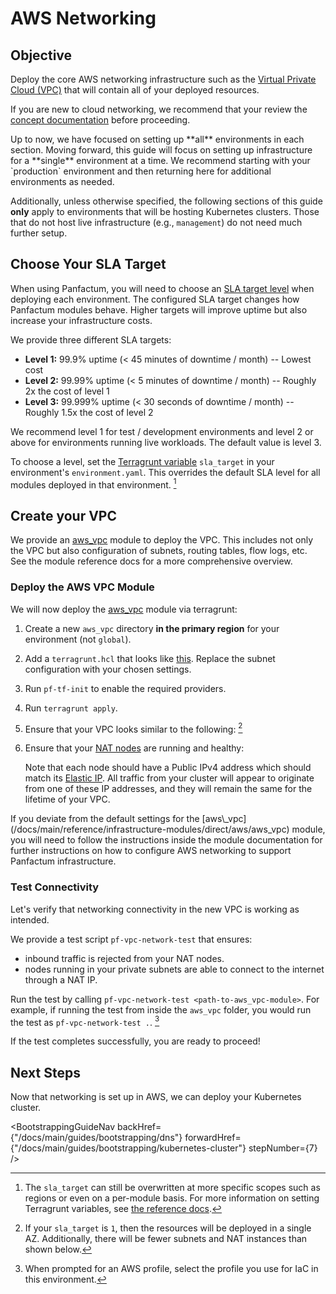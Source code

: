 

# AWS Networking

## Objective

Deploy the core AWS networking infrastructure such as the [Virtual Private Cloud (VPC)](https://docs.aws.amazon.com/vpc/latest/userguide/what-is-amazon-vpc.html)
that will contain all of your deployed resources.

If you are new to cloud networking, we recommend that your review the [concept documentation](/docs/main/concepts/networking/aws-primitives) before proceeding.

<MarkdownAlert severity="info">
  Up to now, we have focused on setting up **all** environments in each section. Moving forward,
  this guide will focus on setting up infrastructure for a **single** environment at a time. We recommend
  starting with your `production` environment and then returning here for additional environments as needed.

  Additionally, unless otherwise specified, the following sections of this guide **only** apply to environments that will be hosting Kubernetes clusters.
  Those that do not host live infrastructure (e.g., `management`) do not need much further setup.
</MarkdownAlert>

## Choose Your SLA Target

When using Panfactum, you will need to choose an [SLA target level](/docs/main/guides/deploying-workloads/high-availability#sla-levels) when deploying each environment. The configured SLA
target changes how Panfactum modules behave. Higher targets will improve uptime but also increase your infrastructure
costs.

We provide three different SLA targets:

* **Level 1:** 99.9% uptime (\< 45 minutes of downtime / month) -- Lowest cost
* **Level 2:** 99.99% uptime (\< 5 minutes of downtime / month) -- Roughly 2x the cost of level 1
* **Level 3:** 99.999% uptime (\< 30 seconds of downtime / month) -- Roughly 1.5x the cost of level 2

We recommend level 1 for test / development environments and level 2 or above for environments running live workloads. The
default value is level 3.

To choose a level, set the [Terragrunt variable](/docs/main/reference/configuration/terragrunt-variables#metadata)
`sla_target` in your environment's `environment.yaml`. This overrides the default SLA level for all modules
deployed in that environment. [^91]

[^91]: The `sla_target` can still be overwritten at more specific scopes such as regions or even on a per-module basis. For
    more information on setting Terragrunt variables, see [the reference docs](/docs/main/reference/configuration/terragrunt-variables#metadata).

## Create your VPC

We provide an [aws\_vpc](/docs/main/reference/infrastructure-modules/direct/aws/aws_vpc) module to deploy the VPC.
This includes not only the VPC but also configuration of subnets, routing tables, flow logs, etc.
See the module reference docs for a more comprehensive overview.

### Deploy the AWS VPC Module

We will now deploy the [aws\_vpc](/docs/main/reference/infrastructure-modules/direct/aws/aws_vpc) module via terragrunt:

1. Create a new `aws_vpc` directory **in the primary region** for your environment (not `global`).

2. Add a `terragrunt.hcl` that looks like [this](https://github.com/Panfactum/stack/blob/__PANFACTUM_VERSION_MAIN__/packages/reference/environments/production/us-east-2/aws_vpc/terragrunt.hcl). Replace
   the subnet configuration with your chosen settings.

3. Run `pf-tf-init` to enable the required providers.

4. Run `terragrunt apply`.

5. Ensure that your VPC looks similar to the following: [^80]

   <MarkdownImage src={vpcImg} alt="VPC viewed from the AWS web console" />

6. Ensure that your [NAT nodes](/docs/main/concepts/networking/nat) are running and healthy:

   <MarkdownImage src={natImg} alt="NAT nodes viewed from the AWS web console" />

   Note that each node should have a Public IPv4 address which should match its [Elastic IP](https://docs.aws.amazon.com/AWSEC2/latest/UserGuide/elastic-ip-addresses-eip.html).
   All traffic from your cluster will appear to originate from one of these IP addresses, and they will remain the same for the lifetime of your VPC.

<MarkdownAlert severity="warning">
  If you deviate from the default settings for the [aws\_vpc](/docs/main/reference/infrastructure-modules/direct/aws/aws_vpc) module,
  you will need to follow the instructions inside the module documentation for further instructions on how to configure
  AWS networking to support Panfactum infrastructure.
</MarkdownAlert>

[^80]: If your `sla_target` is `1`, then the resources will be deployed in a single AZ. Additionally, there will be fewer subnets and NAT instances than shown below.

### Test Connectivity

Let's verify that networking connectivity in the new VPC is working as intended.

We provide a test script `pf-vpc-network-test` that ensures:

* inbound traffic is rejected from your NAT nodes.
* nodes running in your private subnets are able to connect to the internet through a NAT IP.

Run the test by calling `pf-vpc-network-test <path-to-aws_vpc-module>`. For example, if running the test from inside
the `aws_vpc` folder, you would run the test as `pf-vpc-network-test .`. [^4]

[^4]: When prompted for an AWS profile, select the profile you use for IaC in this environment.

If the test completes successfully, you are ready to proceed!

## Next Steps

Now that networking is set up in AWS, we can deploy your Kubernetes cluster.

<BootstrappingGuideNav backHref={"/docs/main/guides/bootstrapping/dns"} forwardHref={"/docs/main/guides/bootstrapping/kubernetes-cluster"} stepNumber={7} />
